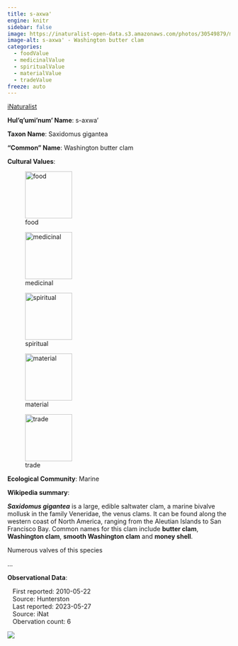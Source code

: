 ```yaml
---
title: s-axwa'
engine: knitr
sidebar: false
image: https://inaturalist-open-data.s3.amazonaws.com/photos/30549879/medium.jpg
image-alt: s-axwa' - Washington butter clam
categories:
  - foodValue
  - medicinalValue
  - spiritualValue
  - materialValue
  - tradeValue
freeze: auto
---
```


<div role="img" class="imerss-photo" style="background-image: url(https://inaturalist-open-data.s3.amazonaws.com/photos/30549879/medium.jpg)" 
 alt="s-axwa' - Washington butter clam">
 <a href="https://www.inaturalist.org/taxa/130233" target="_blank" class="taxonDisplay-iNat-extern">iNaturalist<span class="external-link"></span></a>
</div>

**Hul'q'umi'num' Name**: s-axwa'



**Taxon Name**: Saxidomus gigantea

**"Common" Name**: Washington butter clam

**Cultural Values**:

:::{layout-nrow=1}
![food](/files/food.svg){width=106px}

![medicinal](/files/medicinal.svg){width=106px}

![spiritual](/files/spiritual.svg){width=106px}

![material](/files/material.svg){width=106px}

![trade](/files/trade.svg){width=106px}
:::

**Ecological Community**: Marine

**Wikipedia summary**:
<p class="mw-empty-elt">
</p>

<p><i><b>Saxidomus gigantea</b></i> is a large, edible saltwater clam, a marine bivalve mollusk in the family Veneridae, the venus clams. It can be found along the western coast of North America, ranging from the Aleutian Islands to San Francisco Bay. Common names for this clam include <b>butter clam</b>, <b>Washington clam</b>, <b>smooth Washington clam</b> and <b>money shell</b>.
</p><p>Numerous valves of this species</p>...

**Observational Data**:

|    First reported: 2010-05-22

|    Source: Hunterston

|    Last reported: 2023-05-27

|    Source: iNat

|    Obervation count: 6

![](community_dist.png)
